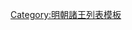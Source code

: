 {{ming|title=明朝慶成國諸王|ed=慶成國|head=[[永乐 (明朝)|永樂]]元年（[[1403年]]）封，别城山西[[潞州]]。永樂十年（1412年），徙居[[汾州]]<ref name=a/>。|
{{ming/title}}
{{ming/list|慶成莊惠王|[[朱濟炫]]|朱棡、庶四子<ref name=a/><ref>《慶成王壙誌》</ref>|[[1403年]]—[[1429年]]|永樂元年封，别城[[潞州]]。永樂十年（1412年），徙居[[汾州]]。[[宣德]]四年薨。}}
{{ming/list|慶成恭僖王|[[朱美埥]]|朱濟炫、庶一子|[[1431年]]—[[1456年]]|宣德七年以[[鎮國將軍]]襲封。[[景泰 (年号)|景泰]]七年薨<ref name=a/>。}}
{{ming/list|慶成溫穆王|[[朱鍾鎰]]|朱美埥、庶一子|[[1458年]]—[[1496年]]|[[天順 (明朝)|天順]]二年襲封<ref name=a>《[[明實錄]]》</ref>。[[弘治 (明朝)|弘治]]九年薨。}}
{{ming/list|慶成端順王|[[朱奇湞]]|朱鍾鎰、嫡一子|[[1499年]]—[[1533年]]|弘治十二年襲封。[[嘉靖]]十二年薨。}}
{{ming/list|慶成恭裕王|[[朱表𣡵]]|朱奇湞、嫡一子|[[1535年]]—[[1560年]]|嘉靖十四年襲封。三十九年薨。}}
{{ming/list|慶成安穆王|[[朱知熑]]|朱表𣡵、嫡一子|[[1562年]]—[[1569年]]|《[[弇山堂別集]]》作[[朱知燫]]。嘉靖二十八年以鎮國將軍改封長子。四十一年襲封。[[隆庆 (明朝)|隆慶]]三年薨。}}
{{ming/list|慶成悼懷王|[[朱新𡐾]]|朱知熑、嫡一子|追封|嘉靖四十二年封[[长子 (封号)|長子]]。四十三年卒，以子[[朱慎鍾]]襲封，追封王，諡悼懷。}}
{{ming/list|慶成榮懿王|[[朱慎鍾]]|朱新𡐾、庶一子|[[1571年]]—[[1606年]]|嘉靖四十二年以[[奉國將軍]]改封[[长孙 (封号)|長孫]]。隆慶六年襲封。[[萬曆]]三十四年薨。}}
{{ming/list|慶成恭和王<ref name=a/>|[[朱敏𦰫]]|朱慎鍾、庶一子|[[1608年]]—[[1609年]]|萬曆三十七年以鎮國將軍襲封，薨。}}
{{ming/list|慶成王|[[朱求棆]]|朱敏𦰫、庶一子|[[1609年]]—？年|萬曆三十八年封長子，同年襲封。}}
{{ming/note|參考文獻}}
{{ming/note|ref}}
}}<noinclude>
[[Category:明朝諸王列表模板]]
</noinclude>